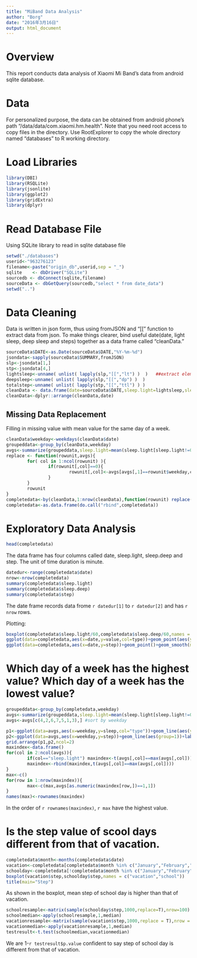 ```yaml
---
title: "MiBand Data Analysis"
author: "Borg"
date: "2016年3月16日"
output: html_document
---
```

# Overview
This report conducts data analysis of Xiaomi Mi Band's data from android sqlite database. 

# Data
For personalized purpose, the data can be obtained from android phone's path "/data/data/com.xiaomi.hm.health". Note that you need root access to copy files in the directory. Use RootExplorer to copy the whole directory named "databases" to R working directory.

# Load Libraries  
```r
library(DBI)
library(RSQLite)
library(jsonlite)
library(ggplot2)
library(gridExtra)
library(dplyr)
```

# Read Database File  
Using SQLite library to read in sqlite database file
```r
setwd("./databases")
userid<-"963276123"
filename<-paste("origin_db",userid,sep = "_")
sqlite    <- dbDriver("SQLite")
sourcedb <- dbConnect(sqlite,filename)
sourceData <- dbGetQuery(sourcedb,"select * from date_data")
setwd("..")
```
  
# Data Cleaning
Data is written in json form, thus using fromJSON and "[[" function to extract data from json. To make things clearer, bind useful date(date, light sleep, deep sleep and steps) together as a data frame called "cleanData."
```r
sourceData$DATE<-as.Date(sourceData$DATE,"%Y-%m-%d")
jsondata<-sapply(sourceData$SUMMARY,fromJSON)
slp<-jsondata[1,]
stp<-jsondata[4,]
lightsleep<-unname( unlist( lapply(slp,"[[","lt") )  )   ##extract elements from list of list
deepsleep<-unname( unlist( lapply(slp,"[[","dp") )  )
totalstep<-unname( unlist( lapply(stp,"[[","ttl") ) )
cleanData <- data.frame(date=sourceData$DATE,sleep.light=lightsleep,sleep.deep=deepsleep,step=totalstep)
cleanData<-dplyr::arrange(cleanData,date)
```  

## Missing Data Replacement  
Filling in missing value with mean value for the same day of a week.
```r
cleanData$weekday<-weekdays(cleanData$date)
groupeddata<-group_by(cleanData,weekday)
avgs<-summarize(groupeddata,sleep.light=mean(sleep.light[sleep.light!=0]),sleep.deep=mean(sleep.deep[sleep.deep!=0]),step=mean(step[step!=0]))
replace <- function(rowunit,avgs){
        for( col in 1:ncol(rowunit) ){
                if(rowunit[,col]==0){
                        rowunit[,col]<-avgs[avgs[,1]==rowunit$weekday,col]
                }
        }
        rowunit
}
completedata<-by(cleanData,1:nrow(cleanData),function(rowunit) replace(rowunit,avgs))
completedata<-as.data.frame(do.call("rbind",completedata))
```
  
# Exploratory Data Analysis

```r
head(completedata)
```  
The data frame has four columns called date, sleep.light, sleep.deep and step. The unit of time duration is minute.

```r
datedur<-range(completedata$date)
nrow<-nrow(completedata)
summary(completedata$sleep.light)
summary(completedata$sleep.deep)
summary(completedata$step)
```  
The date frame records data frome `r datedur[1]` to `r datedur[2]` and has `r nrow` rows.  
  
Plotting:
```r
boxplot(completedata$sleep.light/60,completedata$sleep.deep/60,names = c("light sleep","deep sleep"))
ggplot(data=completedata,aes(x=date,y=value,col=type))+geom_point(aes(y=sleep.light,col="light sleep"))+geom_point(aes(y=sleep.deep,col="deep sleep"))
ggplot(data=completedata,aes(x=date,y=step))+geom_point()+geom_smooth(method="auto")+labs(title="Steps")
```  
  
# Which day of a week has the highest value? Which day of a week has the lowest value?
```r
groupeddata<-group_by(completedata,weekday)
avgs<-summarize(groupeddata,sleep.light=mean(sleep.light[sleep.light!=0]),sleep.deep=mean(sleep.deep[sleep.deep!=0]),step=mean(step[step!=0]))
avgs<-avgs[c(4,2,6,7,5,1,3),] #sort by weekday

p1<-ggplot(data=avgs,aes(x=weekday,y=sleep,col="type"))+geom_line(aes(y=sleep.light,group=1,col="light sleep"))+geom_line(aes(y=sleep.deep,group=1,col="deep sleep"))+labs(title="Sleep Averages")
p2<-ggplot(data=avgs,aes(x=weekday,y=step))+geom_line(aes(group=1))+labs(title="Step Averages")
grid.arrange(p1,p2,ncol=2)
maxindex<-data.frame()
for(col in 2:ncol(avgs)){
        if(col=="sleep.light") maxindex<-t(avgs[,col]==max(avgs[,col]))
        maxindex<-rbind(maxindex,t(avgs[,col]==max(avgs[,col])))
}
max<-c()
for(row in 1:nrow(maxindex)){
        max<-c(max,avgs[as.numeric(maxindex[row,])==1,1])
}
names(max)<-rownames(maxindex)
```  
In the order of `r rownames(maxindex)`, `r max` have the highest value.

# Is the step value of scool days different from that of vacation.
```r
completedata$month<-months(completedata$date)
vacation<-completedata[completedata$month %in% c("January","February","July","August"),]
schoolday<-completedata[!completedata$month %in% c("January","February","July","August"),]
boxplot(vacation$step,schoolday$step,names = c("vacation","school"))
title(main="Step")
```  
  
As shown in the boxplot, mean step of school day is higher than that of vacation.

```r
schoolresample<-matrix(sample(schoolday$step,1000,replace=T),nrow=100)
schoolmedian<-apply(schoolresample,1,median)
vacationresample<-matrix(sample(vacation$step,1000,replace = T),nrow = 100)
vacationmedian<-apply(vacationresample,1,median)
testresult<-t.test(schoolmedian,vacationmedian)
```
We are 1-`r testresult$p.value` confident to say step of school day is different from that of vacation.